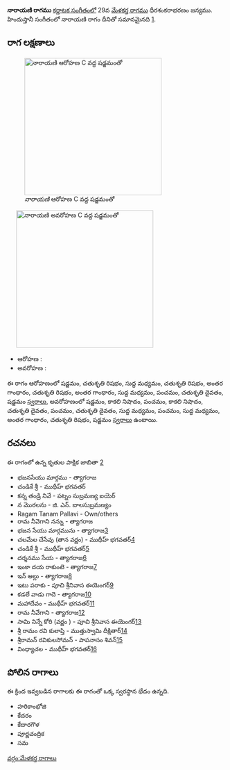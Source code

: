 {{Infobox ragam
	| name          	= నారాయణి
	| synonym	    	= 
	| mela          	= 
	| chakra        	= 
	| janaka        	= 
	| type          	= షడవ-సంపూర్ణ
	| arohanam      	= {{svaraC|S|R2|M1|R2|G3|R2|G3|M1|P|D2|S'}} 
	| avarohanam    	= {{svaraC|S'|N3|P|N3|D2|P|D2|M1|P|M1|G3|R2|S}}
	| jeeva         	=
	| chhaya        	=
	| nyasa         	=
	| vishesha      	= 
	| equivalent  		= నారాయణి
}}
{{కర్ణాటక సంగీత రాగాలు}}
'''నారాయణి రాగము''' [[కర్ణాటక సంగీతం]]లో 29వ [[మేళకర్త రాగము]] ధీరశంకరాభరణం జన్యము.  హిందుస్తానీ సంగీతంలో నారాయణి రాగం దీనితో సమానమైనది [https://karnatik.com/hcragatable.shtml].


==రాగ లక్షణాలు==
[[Image:narayani_ar_kb2wiki.png|thumb|right|316px|''నారాయణి'' ఆరోహణ C వద్ద షడ్జమంతో]]
	[[Image:narayani_av_kb2wiki.png|thumb|right|316px|''నారాయణి'' అవరోహణ C వద్ద షడ్జమంతో]]

* ఆరోహణ : {{svaraC|S|R2|M1|R2|G3|R2|G3|M1|P|D2|S'}} 
* అవరోహణ : {{svaraC|S'|N3|P|N3|D2|P|D2|M1|P|M1|G3|R2|S}}

ఈ రాగం ఆరోహణంలో షడ్జమం, చతుశృతి రిషభం, సుద్ద మధ్యమం, చతుశృతి రిషభం, అంతర గాంధారం, చతుశృతి రిషభం, అంతర గాంధారం, సుద్ద మధ్యమం, పంచమం, చతుశృతి దైవతం, షడ్జమం [[స్వరాలు]], అవరోహణంలో షడ్జమం, కాకలి  నిషాదం, పంచమం, కాకలి  నిషాదం, చతుశృతి దైవతం, పంచమం, చతుశృతి దైవతం, సుద్ద మధ్యమం, పంచమం, సుద్ద మధ్యమం, అంతర గాంధారం, చతుశృతి రిషభం, షడ్జమం [[స్వరాలు]] ఉంటాయి.

==రచనలు==
ఈ రాగంలో ఉన్న కృతుల పాక్షిక జాబితా [https://github.com/ssrihari/ragavardhini/blob/master/ragas/kritis.psv]
* భజనసేయు మార్గము - త్యాగరాజ
* చండికే శ్రీ - ముథీహ్ భగవతర్
* కన్న తండ్రి  నివే - పట్నం సుబ్రమణ్య ఐయెర్
* న మొరలను - జి. ఎన్. బాలసుబ్రమణ్యం
* Ragam Tanam Pallavi - Own/others
* రామ నీవెగాని  నన్ను - త్యాగరాజ
* భజన సేయు మార్గమును - త్యాగరాజ[http://www.karnatik.com/c1399.shtml]
* చలమేల చేసేవు (తాన వర్ణం) - ముథీహ్ భగవతర్[http://www.karnatik.com/c2112.shtml]
* చండికే శ్రీ - ముథీహ్ భగవతర్[http://www.karnatik.com/c2055.shtml]
* దర్శనము సేయ - త్యాగరాజ[http://www.karnatik.com/c2249.shtml]
* ఇంకా దయ రాకుంటె - త్యాగరాజ[http://www.karnatik.com/c2355.shtml]
* ఇన్ ఆల్లు - త్యాగరాజ[http://www.karnatik.com/c2358.shtml]
* ఇటు పరాకు - పూచి శ్రీనివాస ఈయెంగర్[http://www.karnatik.com/c3236.shtml]
* కడలే వాడు గాదె - త్యాగరాజ[http://www.karnatik.com/c2378.shtml]
* మహాదేవం - ముథీహ్ భగవతర్[http://www.karnatik.com/c1986.shtml]
* రామ  నీవేగాని - త్యాగరాజ[http://www.karnatik.com/c2762.shtml]
* సామి నిన్నే కోరి (వర్ణం ) - పూచి శ్రీనివాస ఈయెంగర్[http://www.karnatik.com/c3258.shtml]
* శ్రీ రామం రవి కులాప్తి - ముత్తుస్వామి దీక్షితార్[http://www.karnatik.com/c1418.shtml]
* శ్రీరామన్ రవికులసోమన్ - పాపనాసం  శివన్[http://www.karnatik.com/c1588.shtml]
* వింధ్యాచల - ముథీహ్ భగవతర్[http://www.karnatik.com/c1750.shtml]




==పోలిన రాగాలు==
ఈ క్రింద ఇవ్వబడిన రాగాలకు ఈ రాగంతో ఒక్క స్వరస్థాన భేదం ఉన్నది.
* హరికాంభోజి
* కేదరం
* కేదారగౌళ
* పూర్ణచంద్రిక
* సమ



[[వర్గం:మేళకర్త రాగాలు]]